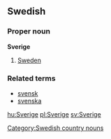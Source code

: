 ==Swedish==
===Proper noun===
'''Sverige'''

#[[Sweden]]

===Related terms===
*[[svensk]]
*[[svenska]]

[[hu:Sverige]]
[[pl:Sverige]]
[[sv:Sverige]]

[[Category:Swedish country nouns]]